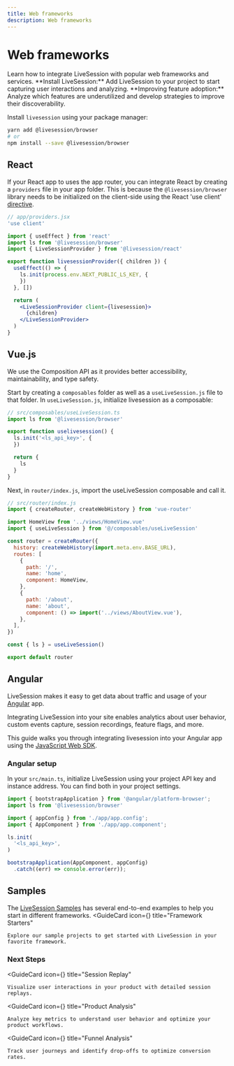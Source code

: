 ```yaml
---
title: Web frameworks
description: Web frameworks
---
```


# Web frameworks
<Subtitle>
    Learn how to integrate LiveSession with popular web frameworks and services.
</Subtitle>

<Steps>
    <Steps.Item>
        **Install LiveSession:** Add LiveSession to your project to start capturing user interactions and analyzing.
    </Steps.Item>
    <Steps.Item>
        **Improving feature adoption:** Analyze which features are underutilized and develop strategies to improve their
        discoverability.
    </Steps.Item>
</Steps>

Install `livesession` using your package manager:

```bash @livesession/browser installation
yarn add @livesession/browser
# or
npm install --save @livesession/browser
```

## React
If your React app to uses the app router, you can integrate React by creating a `providers` file in your app folder.
This is because the `@livesession/browser` library needs to be initialized on the client-side using the React 'use client' [directive](https://livesession.io).

```jsx
// app/providers.jsx
'use client'

import { useEffect } from 'react'
import ls from '@livesession/browser'
import { LiveSessionProvider } from '@livesession/react'

export function livesessionProvider({ children }) {
  useEffect(() => {
    ls.init(process.env.NEXT_PUBLIC_LS_KEY, {
    })
  }, [])

  return (
    <LiveSessionProvider client={livesession}>
      {children}
    </LiveSessionProvider>
  )
}
```

## Vue.js
We use the Composition API as it provides better accessibility, maintainability, and type safety.

Start by creating a `composables` folder as well as a `useLiveSession.js` file to that folder.
In `useLiveSession.js`, initialize livesession as a composable:

```js
// src/composables/useLiveSession.ts
import ls from '@livesession/browser'

export function uselivesession() {
  ls.init('<ls_api_key>', {
  })

  return {
    ls
  }
}
````

Next, in `router/index.js`, import the useLiveSession composable and call it.

```js
// src/router/index.js
import { createRouter, createWebHistory } from 'vue-router'

import HomeView from '../views/HomeView.vue'
import { useLiveSession } from '@/composables/useLiveSession'

const router = createRouter({
  history: createWebHistory(import.meta.env.BASE_URL),
  routes: [
    {
      path: '/',
      name: 'home',
      component: HomeView,
    },
    {
      path: '/about',
      name: 'about',
      component: () => import('../views/AboutView.vue'),
    },
  ],
})

const { ls } = useLiveSession()

export default router
````

## Angular
LiveSession makes it easy to get data about traffic and usage of your [Angular](https://livesession.io) app.

Integrating LiveSession into your site enables analytics about user behavior,
custom events capture, session recordings, feature flags, and more.

This guide walks you through integrating livesession into your Angular app using the [JavaScript Web SDK](https://livesession.io).

### Angular setup
In your `src/main.ts`, initialize LiveSession using your project API key and instance address.
You can find both in your project settings.
```js
import { bootstrapApplication } from '@angular/platform-browser';
import ls from '@livesession/browser'

import { appConfig } from './app/app.config';
import { AppComponent } from './app/app.component';

ls.init(
  '<ls_api_key>',
)

bootstrapApplication(AppComponent, appConfig)
  .catch((err) => console.error(err));
```

## Samples
The [LiveSession Samples](https://github.com/livesession-samples) has several end-to-end examples to help you start in different frameworks.
<GuideCard
    icon={<IconCode/>}
    title="Framework Starters"
>
    Explore our sample projects to get started with LiveSession in your favorite framework.
</GuideCard>

### Next Steps
<GuideCard
    icon={<IconSessionReplay/>}
    title="Session Replay"
>
    Visualize user interactions in your product with detailed session replays.
</GuideCard>

<GuideCard
    icon={<IconMetrics/>}
    title="Product Analysis"
>
    Analyze key metrics to understand user behavior and optimize your product workflows.
</GuideCard>

<GuideCard
    icon={<IconFunnels/>}
    title="Funnel Analysis"
>
    Track user journeys and identify drop-offs to optimize conversion rates.
</GuideCard>